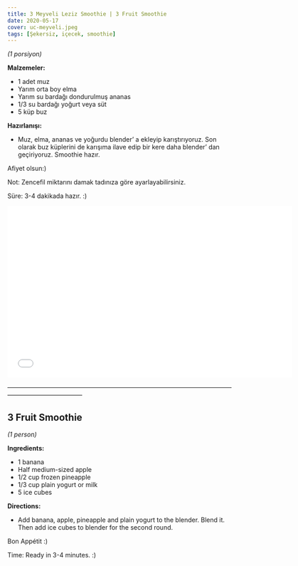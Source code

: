 ```yaml
---
title: 3 Meyveli Leziz Smoothie | 3 Fruit Smoothie
date: 2020-05-17
cover: uc-meyveli.jpeg
tags: [Şekersiz, içecek, smoothie]
---
```


*(1 porsiyon)*

**Malzemeler:**

- 1 adet muz
- Yarım orta boy elma
- Yarım su bardağı dondurulmuş ananas
- 1/3 su bardağı yoğurt veya süt
- 5 küp buz

**Hazırlanışı:**

- Muz, elma, ananas ve yoğurdu blender’ a ekleyip karıştırıyoruz.
 Son olarak buz küplerini de karışıma ilave edip bir kere daha blender’ dan geçiriyoruz. Smoothie hazır.

Afiyet olsun:)

Not: Zencefil miktarını damak tadınıza göre ayarlayabilirsiniz.

Süre: 3-4 dakikada hazır. :)

<p>
<iframe
    type="text/html"
    width="640"
    height="385"
    src="//www.youtube.com/embed/JoS1RYnqtlk"
    frameborder="0"
    allowfullscreen>
</iframe>
</p>

————————————————————————————————————————————————

## 3 Fruit Smoothie

*(1 person)*

**Ingredients:**

- 1 banana
- Half medium-sized apple
- 1/2 cup frozen pineapple
- 1/3 cup plain yogurt or milk
- 5 ice cubes


**Directions:**

-  Add banana, apple, pineapple and plain yogurt to the blender. Blend it. Then add ice cubes to blender for the second round.

Bon Appétit :)

Time: Ready in 3-4 minutes. :)